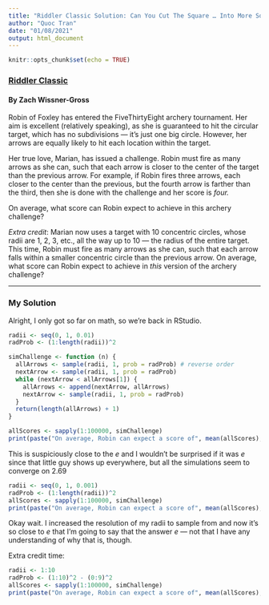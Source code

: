 ```yaml
---
title: "Riddler Classic Solution: Can You Cut The Square … Into More Squares?"
author: "Quoc Tran"
date: "01/08/2021"
output: html_document
---
```


```r
knitr::opts_chunk$set(echo = TRUE)
```

### [Riddler Classic](https://fivethirtyeight.com/features/can-you-cut-the-square-into-more-squares/)

#### By Zach Wissner-Gross

Robin of Foxley has entered the FiveThirtyEight archery tournament. Her aim is excellent (relatively speaking), as she is guaranteed to hit the circular target, which has no subdivisions — it’s just one big circle. However, her arrows are equally likely to hit each location within the target.

Her true love, Marian, has issued a challenge. Robin must fire as many arrows as she can, such that each arrow is closer to the center of the target than the previous arrow. For example, if Robin fires three arrows, each closer to the center than the previous, but the fourth arrow is farther than the third, then she is done with the challenge and her score is *four.*

On average, what score can Robin expect to achieve in this archery challenge?

*Extra credit*: Marian now uses a target with 10 concentric circles, whose radii are 1, 2, 3, etc., all the way up to 10 — the radius of the entire target. This time, Robin must fire as many arrows as she can, such that each arrow falls within a smaller concentric circle than the previous arrow. On average, what score can Robin expect to achieve in *this* version of the archery challenge?

***

### My Solution

Alright, I only got so far on math, so we're back in RStudio.

```r
radii <- seq(0, 1, 0.01)
radProb <- (1:length(radii))^2
```

```r
simChallenge <- function (n) {
  allArrows <- sample(radii, 1, prob = radProb) # reverse order
  nextArrow <- sample(radii, 1, prob = radProb)
  while (nextArrow < allArrows[1]) {
    allArrows <- append(nextArrow, allArrows)
    nextArrow <- sample(radii, 1, prob = radProb)
  }
  return(length(allArrows) + 1)
}
```

```r
allScores <- sapply(1:100000, simChallenge)
print(paste("On average, Robin can expect a score of", mean(allScores), "in this archery challenge."))
```

This is suspiciously close to the $e$ and I wouldn't be surprised if it was $e$ since that little guy shows up everywhere, but all the simulations seem to converge on 2.69

```r
radii <- seq(0, 1, 0.001)
radProb <- (1:length(radii))^2
allScores <- sapply(1:100000, simChallenge)
print(paste("On average, Robin can expect a score of", mean(allScores), "in this archery challenge."))
```

Okay wait. I increased the resolution of my radii to sample from and now it's so close to $e$ that I'm going to say that the answer $e$ — not that I have any understanding of why that is, though.

Extra credit time:

```r
radii <- 1:10
radProb <- (1:10)^2 - (0:9)^2 
allScores <- sapply(1:100000, simChallenge)
print(paste("On average, Robin can expect a score of", mean(allScores), "in this archery challenge."))
```

